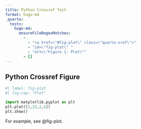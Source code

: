 ```yaml
---
title: Python Crossref Test
format: hugo-md
_quarto:
  tests:
    hugo-md:
      ensureFileRegexMatches:
        -
          - "<a href=\"#fig-plot\" class=\"quarto-xref\">"
          - "id=\"fig-plot\" "
          - "alt=\"Figure 1: Plot\""
        - []
---
```


## Python Crossref Figure

```python
#| label: fig-plot
#| fig-cap: "Plot"

import matplotlib.pyplot as plt
plt.plot([1,23,2,4])
plt.show()
```

For example, see @fig-plot.